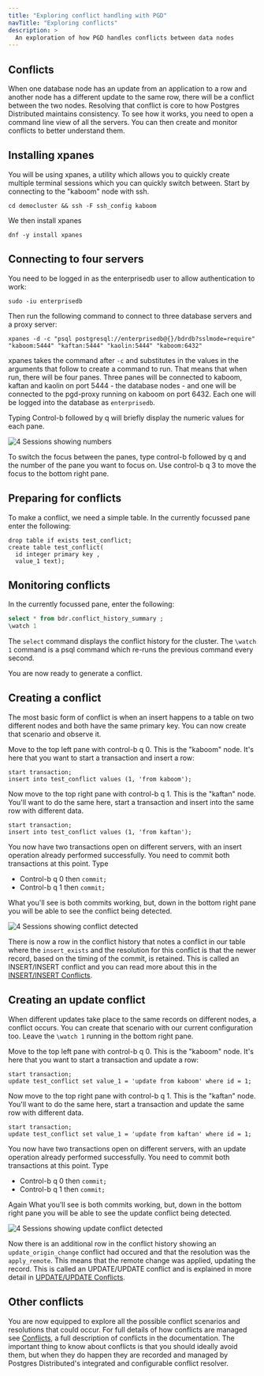 ```yaml
---
title: "Exploring conflict handling with PGD"
navTitle: "Exploring conflicts"
description: >
  An exploration of how PGD handles conflicts between data nodes
---
```


## Conflicts

When one database node has an update from an application to a row and another node has a different update to the same row, there will be a conflict between the two nodes. Resolving that conflict is core to how Postgres Distributed maintains consistency. To see how it works, you need to open a command line view of all the servers. You can then create and monitor conflicts to better understand them.

## Installing xpanes

You will be using xpanes, a utility which allows you to quickly create multiple terminal sessions which you can quickly switch between. Start by connecting to the "kaboom" node with ssh.

```shell
cd democluster && ssh -F ssh_config kaboom
```

We then install xpanes

```shell
dnf -y install xpanes
```

## Connecting to four servers

You need to be logged in as the enterprisedb user to allow authentication to work:

```shell
sudo -iu enterprisedb
```

 Then run the following command to connect to three database servers and a proxy server:

```shell
xpanes -d -c "psql postgresql://enterprisedb@{}/bdrdb?sslmode=require" "kaboom:5444" "kaftan:5444" "kaolin:5444" "kaboom:6432"
```

xpanes takes the command after `-c` and substitutes in the values in the arguments that follow to create a command to run. That means that when run, there will be four panes. Three panes will be connected to kaboom, kaftan and kaolin on port 5444 - the database nodes - and one will be connected to the pgd-proxy running on kaboom on port 6432. Each one will be logged into the database as `enterprisedb`.

Typing Control-b followed by q will briefly display the numeric values for each pane.

![4 Sessions showing numbers](images/4sessions.png)

To switch the focus between the panes, type control-b followed by q and the number of the pane you want to focus on. Use control-b q 3 to move the focus to the bottom right pane.


## Preparing for conflicts

To make a conflict, we need a simple table. In the currently focussed pane enter the following:

```
drop table if exists test_conflict;
create table test_conflict(
  id integer primary key ,
  value_1 text);
```

## Monitoring conflicts

In the currently focussed pane, enter the following:

```sql
select * from bdr.conflict_history_summary ;
\watch 1
```

The `select` command displays the conflict history for the cluster. The `\watch 1` command is a psql command which re-runs the previous command every second.

You are now ready to generate a conflict.

## Creating a conflict

The most basic form of conflict is when an insert happens to a table on two different nodes and both have the same primary key. You can now create that scenario and observe it.

Move to the top left pane with control-b q 0. This is the "kaboom" node. It's here that you want to start a transaction and insert a row:

```
start transaction;
insert into test_conflict values (1, 'from kaboom');
```

Now move to the top right pane with control-b q 1. This is the "kaftan" node. You'll want to do the same here, start a transaction and insert into the same row with different data.

```
start transaction;
insert into test_conflict values (1, 'from kaftan');
```

You now have two transactions open on different servers, with an insert operation already performed successfully. You need to commit both transactions at this point. Type 

* Control-b q 0 then `commit;` 
* Control-b q 1 then `commit;`

What you'll see is both commits working, but, down in the bottom right pane you will be able to see the conflict being detected.

![4 Sessions showing conflict detected](images/4sessionsinsertconflict.png)

There is now a row in the conflict history that notes a conflict in our table where the  `insert_exists` and the resolution for this conflict is that the newer record, based on the timing of the commit, is retained. This is called an INSERT/INSERT conflict and you can read more about this in the [INSERT/INSERT Conflicts](../consistency/conflicts/#insertinsert-conflicts).

## Creating an update conflict

When different updates take place to the same records on different nodes, a conflict occurs. You can create that scenario with our current configuration too. Leave the `\watch 1` running in the bottom right pane.

Move to the top left pane with control-b q 0. This is the "kaboom" node. It's here that you want to start a transaction and update a row:

```
start transaction;
update test_conflict set value_1 = 'update from kaboom' where id = 1;
```

Now move to the top right pane with control-b q 1. This is the "kaftan" node. You'll want to do the same here, start a transaction and update the same row with different data.

```
start transaction;
update test_conflict set value_1 = 'update from kaftan' where id = 1;
```

You now have two transactions open on different servers, with an update operation already performed successfully. You need to commit both transactions at this point. Type 

* Control-b q 0 then `commit;` 
* Control-b q 1 then `commit;`

Again What you'll see is both commits working, but, down in the bottom right pane you will be able to see the update conflict being detected.

![4 Sessions showing update conflict detected](images/4sessionsupdateconflict.png)

Now there is an additional row in the conflict history showing an `update_origin_change` conflict had occured and that the resolution was the `apply_remote`. This means that the remote change was applied, updating the record. This is called an UPDATE/UPDATE conflict and is explained in more detail in [UPDATE/UPDATE Conflicts](../consistency/conflicts/#updateupdate-conflicts). 

## Other conflicts

You are now equipped to explore all the possible conflict scenarios and resolutions that could occur. For full details of how conflicts are managed see [Conflicts](../consistency/conflicts/), a full description of conflicts in the documentation. The important thing to know about conflicts is that you should ideally avoid them, but when they do happen they are recorded and managed by Postgres Distributed's integrated and configurable conflict resolver.


